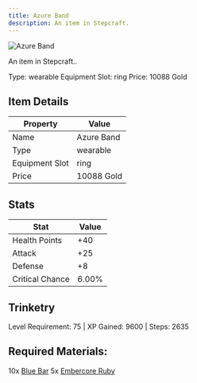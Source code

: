 ```yaml
---
title: Azure Band
description: An item in Stepcraft.
---
```


<div className="flex items-start gap-6 mb-8">
  <div className="flex-shrink-0">
    <img src="/assets/resources/trinketry/rings/azure_band.png" alt="Azure Band" className="w-24 h-24 border rounded-lg" />
  </div>
  <div className="flex-1">
    <div className="space-y-2">
      <p className="text-lg text-muted-foreground">An item in Stepcraft..</p>
      <div className="flex flex-wrap gap-4 text-sm">
        <span className="px-2 py-1 bg-green-100 dark:bg-green-900 rounded-md">
          Type: wearable
        </span>
        <span className="px-2 py-1 bg-purple-100 dark:bg-purple-900 rounded-md">
          Equipment Slot: ring
        </span>
        <span className="px-2 py-1 bg-yellow-100 dark:bg-yellow-900 rounded-md">
          Price: 10088 Gold
        </span>
      </div>
    </div>
  </div>
</div>

## Item Details
| Property | Value |
|----------|-------|
| Name | Azure Band |
| Type | wearable |
| Equipment Slot | ring |
| Price | 10088 Gold |

## Stats
| Stat | Value |
|------|-------|
| Health Points | +40 |
| Attack | +25 |
| Defense | +8 |
| Critical Chance | 6.00% |

## Trinketry
Level Requirement: 75 | XP Gained: 9600 | Steps: 2635

## Required Materials:
10x [Blue Bar](/docs/resources/individual/blue_bar)
5x [Embercore Ruby](/docs/resources/individual/embercore_ruby)

